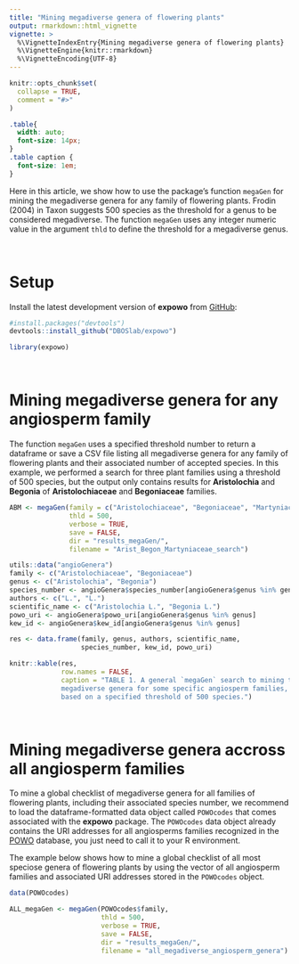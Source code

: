 ```yaml
---
title: "Mining megadiverse genera of flowering plants"
output: rmarkdown::html_vignette
vignette: >
  %\VignetteIndexEntry{Mining megadiverse genera of flowering plants}
  %\VignetteEngine{knitr::rmarkdown}
  %\VignetteEncoding{UTF-8}
---
```


```r
knitr::opts_chunk$set(
  collapse = TRUE,
  comment = "#>"
)
```

```css
.table{
  width: auto;
  font-size: 14px;
}
.table caption {
  font-size: 1em;
}
```

Here in this article, we show how to use the package's function `megaGen` for 
mining the megadiverse genera for any family of flowering plants. 
Frodin (2004) in Taxon suggests 500 species as the threshold for a genus to be considered megadiverse. The function `megaGen` 
uses any integer numeric value in the argument `thld` to define the threshold 
for a megadiverse genus.\

\

# Setup

Install the latest development version of __expowo__ from 
[GitHub](https://github.com/):

``` r
#install.packages("devtools")
devtools::install_github("DBOSlab/expowo")
```
```r
library(expowo)
```

\

# Mining megadiverse genera for any angiosperm family

The function `megaGen` uses a specified threshold number to return a dataframe 
or save a CSV file listing all megadiverse genera for any family of flowering 
plants and their associated number of accepted species. In this example, we 
performed a search for three plant families using a threshold of 500 species, 
but the output only contains results for **Aristolochia** and **Begonia** of __Aristolochiaceae__ and __Begoniaceae__ families.\

```r
ABM <- megaGen(family = c("Aristolochiaceae", "Begoniaceae", "Martyniaceae"),
               thld = 500,
               verbose = TRUE,
               save = FALSE,
               dir = "results_megaGen/",
               filename = "Arist_Begon_Martyniaceae_search")
```

```r
utils::data("angioGenera")
family <- c("Aristolochiaceae", "Begoniaceae")
genus <- c("Aristolochia", "Begonia")
species_number <- angioGenera$species_number[angioGenera$genus %in% genus]
authors <- c("L.", "L.")
scientific_name <- c("Aristolochia L.", "Begonia L.")
powo_uri <- angioGenera$powo_uri[angioGenera$genus %in% genus]
kew_id <- angioGenera$kew_id[angioGenera$genus %in% genus]

res <- data.frame(family, genus, authors, scientific_name,
                  species_number, kew_id, powo_uri)

knitr::kable(res,
             row.names = FALSE,
             caption = "TABLE 1. A general `megaGen` search to mining the
             megadiverse genera for some specific angiosperm families,
             based on a specified threshold of 500 species.")
```

\

# Mining megadiverse genera accross all angiosperm families

To mine a global checklist of megadiverse genera for all families of flowering 
plants, including their associated species number, we recommend to load the 
dataframe-formatted data object called `POWOcodes` that comes associated with
the __expowo__ package. The `POWOcodes` data object already contains the 
URI addresses for all angiosperms families recognized in the 
[POWO](https://powo.science.kew.org) database, you just need to call it to your
R environment.\

The example below shows how to mine a global checklist of all most speciose 
genera of flowering plants by using the vector of all angiosperm families and 
associated URI addresses stored in the `POWOcodes` object.\

```r
data(POWOcodes)

ALL_megaGen <- megaGen(POWOcodes$family,
                       thld = 500,
                       verbose = TRUE,
                       save = FALSE,
                       dir = "results_megaGen/",
                       filename = "all_megadiverse_angiosperm_genera")
```
